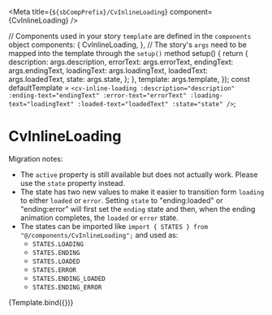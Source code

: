 
<Meta title={`${sbCompPrefix}/CvInlineLoading`} component={CvInlineLoading} />

  // Components used in your story `template` are defined in the `components` object
  components: {
    CvInlineLoading,
  },
  // The story's `args` need to be mapped into the template through the `setup()` method
  setup() {
    return {
      description: args.description,
      errorText: args.errorText,
      endingText: args.endingText,
      loadingText: args.loadingText,
      loadedText: args.loadedText,
      state: args.state,
    };
  },
  template: args.template,
});
const defaultTemplate = `
  <cv-inline-loading
  :description="description"
  :ending-text="endingText"
  :error-text="errorText"
  :loading-text="loadingText"
  :loaded-text="loadedText"
  :state="state" />
`;

# CvInlineLoading

Migration notes:

- The `active` property is still available but does not actually work. Please use the `state` property instead.
- The state has two new values to make it easier to transition form `loading` to either `loaded` or `error`.
  Setting `state` to "ending:loaded" or "ending:error" will first set the `ending` state and then, when
  the ending animation completes, the `loaded` or `error` state.
- The states can be imported like `import { STATES } from "@/components/CvInlineLoading";` and used
  as:
  - `STATES.LOADING`
  - `STATES.ENDING`
  - `STATES.LOADED`
  - `STATES.ERROR`
  - `STATES.ENDING_LOADED`
  - `STATES.ENDING_ERROR`

<Canvas>
  <Story
    name="Default"
    parameters={{
      controls: {
        exclude: ['template'],
      },
      docs: { source: { code: defaultTemplate } },
    }}
    args={{
      template: defaultTemplate,
      endingText: 'Jumping to warp 9',
      description: 'Warp engine status',
      errorText: 'Warp drive is damaged',
      loadingText: 'Warp drive coming online...',
      loadedText: 'Warp drive engaged',
      state: 'loading',
    }}
    argTypes={{
      state: {
        control: 'select',
        default: 'loading',
        options: [
          'loading',
          'ending',
          'loaded',
          'error',
          'ending:loaded',
          'ending:error',
        ],
      },
    }}
  >
    {Template.bind({})}
  </Story>
</Canvas>
